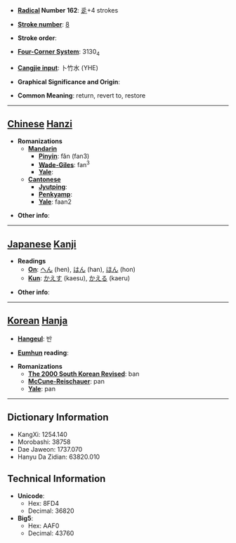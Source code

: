 * '''[[Wiktionary:Chinese radical index| Radical]] Number 162''': [[Wiktionary:Chinese radical index 辵|辵]]+4 strokes

* '''[[Wiktionary:Chinese total strokes index|Stroke number]]''': [[Wiktionary:Chinese total strokes index 8|8]]

* '''Stroke order''': 

* '''[[Wiktionary:Chinese four corner index|Four-Corner System]]''': 3130<sub>4</sub>

* '''[[Wiktionary:Chinese Cangjie index|Cangjie input]]''': 卜竹水 (YHE)

* '''Graphical Significance and Origin''': 

* '''Common Meaning''': return, revert to, restore

----

== [[Chinese]] [[Hanzi]] ==

* '''Romanizations'''
** '''[[Mandarin]]'''
*** '''[[Pinyin]]''': fǎn (fan3)
*** '''[[Wade-Giles]]''': fan<sup>3</sup>
*** '''[[Yale]]''': 
** '''[[Cantonese]]'''
*** '''[[Jyutping]]''':
*** '''[[Penkyamp]]''': 
*** '''[[Yale]]''': faan2

* '''Other info''': 

----

== [[Japanese]] [[Kanji]] ==

* '''Readings'''
** '''[[On]]''': [[へん]] (hen), [[はん]] (han), [[ほん]] (hon)
** '''[[Kun]]''': [[かえす]] (kaesu), [[かえる]] (kaeru)

* '''Other info''':  

----

== [[Korean]] [[Hanja]] ==

* '''[[Hangeul]]''': 반

* '''[[Eumhun]] reading''': 

* '''Romanizations'''
** '''[[The 2000 South Korean Revised Romanization|The 2000 South Korean Revised]]''': ban
** '''[[McCune-Reischauer]]''': pan
** '''[[Yale]]''': pan

----

== Dictionary Information ==

* KangXi: 1254.140
* Morobashi: 38758
* Dae Jaweon: 1737.070
* Hanyu Da Zidian: 63820.010

== Technical Information ==

* '''Unicode''':
** Hex: 8FD4
** Decimal: 36820
* '''Big5''':
** Hex: AAF0
** Decimal: 43760